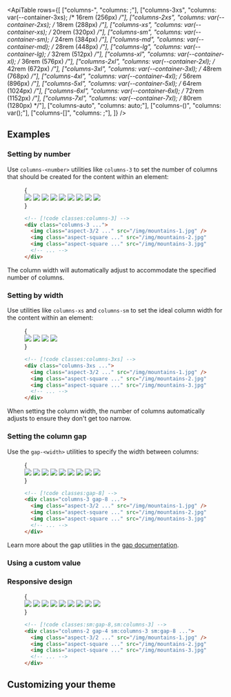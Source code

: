 

<ApiTable
  rows={[
    ["columns-<number>", "columns: <number>;"],
    ["columns-3xs", "columns: var(--container-3xs); /* 16rem (256px) */"],
    ["columns-2xs", "columns: var(--container-2xs); /* 18rem (288px) */"],
    ["columns-xs", "columns: var(--container-xs); /* 20rem (320px) */"],
    ["columns-sm", "columns: var(--container-sm); /* 24rem (384px) */"],
    ["columns-md", "columns: var(--container-md); /* 28rem (448px) */"],
    ["columns-lg", "columns: var(--container-lg); /* 32rem (512px) */"],
    ["columns-xl", "columns: var(--container-xl); /* 36rem (576px) */"],
    ["columns-2xl", "columns: var(--container-2xl); /* 42rem (672px) */"],
    ["columns-3xl", "columns: var(--container-3xl); /* 48rem (768px) */"],
    ["columns-4xl", "columns: var(--container-4xl); /* 56rem (896px) */"],
    ["columns-5xl", "columns: var(--container-5xl); /* 64rem (1024px) */"],
    ["columns-6xl", "columns: var(--container-6xl); /* 72rem (1152px) */"],
    ["columns-7xl", "columns: var(--container-7xl); /* 80rem (1280px) */"],
    ["columns-auto", "columns: auto;"],
    ["columns-(<custom-property>)", "columns: var(<custom-property>);"],
    ["columns-[<value>]", "columns: <value>;"],
  ]}
/>

## Examples

### Setting by number

Use `columns-<number>` utilities like `columns-3` to set the number of columns that should be created for the content within an element:

<Figure>

<Example>
  {
    <div className="@container relative">
      <div className="absolute inset-0 -top-8 -bottom-8 grid grid-cols-3 gap-[5cqw]">
        <Stripes border="x" />
        <Stripes border="x" />
        <Stripes border="x" />
      </div>
      <div className="relative -mb-[5cqw] columns-3 gap-[5cqw] *:mb-[5cqw]">
        <img
          className="aspect-3/2 rounded-lg bg-black/5 object-cover outline -outline-offset-1 outline-black/10 dark:outline-0"
          src="https://images.unsplash.com/photo-1454496522488-7a8e488e8606?ixlib=rb-1.2.1&ixid=MnwxMjA3fDB8MHxwaG90by1wYWdlfHx8fGVufDB8fHx8&auto=format&fit=crop&w=2952&q=80"
        />
        <img
          className="aspect-square rounded-lg bg-black/5 object-cover outline -outline-offset-1 outline-black/10 dark:outline-0"
          src="https://images.unsplash.com/photo-1434394354979-a235cd36269d?ixlib=rb-1.2.1&ixid=MnwxMjA3fDB8MHxwaG90by1wYWdlfHx8fGVufDB8fHx8&auto=format&fit=crop&w=2902&q=80"
        />
        <img
          className="aspect-square rounded-lg bg-black/5 object-cover outline -outline-offset-1 outline-black/10 dark:outline-0"
          src="https://images.unsplash.com/photo-1491904768633-2b7e3e7fede5?ixlib=rb-1.2.1&ixid=MnwxMjA3fDB8MHxwaG90by1wYWdlfHx8fGVufDB8fHx8&auto=format&fit=crop&w=3131&q=80"
        />
        <img
          className="aspect-square rounded-lg bg-black/5 object-cover outline -outline-offset-1 outline-black/10 dark:outline-0"
          src="https://images.unsplash.com/photo-1463288889890-a56b2853c40f?ixlib=rb-1.2.1&ixid=MnwxMjA3fDB8MHxwaG90by1wYWdlfHx8fGVufDB8fHx8&auto=format&fit=crop&w=3132&q=80"
        />
        <img
          className="aspect-3/2 rounded-lg bg-black/5 object-cover outline -outline-offset-1 outline-black/10 dark:outline-0"
          src="https://images.unsplash.com/photo-1611605645802-c21be743c321?ixlib=rb-1.2.1&ixid=MnwxMjA3fDB8MHxwaG90by1wYWdlfHx8fGVufDB8fHx8&auto=format&fit=crop&w=2940&q=80"
        />
        <img
          className="aspect-square rounded-lg bg-black/5 object-cover outline -outline-offset-1 outline-black/10 dark:outline-0"
          src="https://images.unsplash.com/photo-1498603993951-8a027a8a8f84?ixlib=rb-1.2.1&ixid=MnwxMjA3fDB8MHxwaG90by1wYWdlfHx8fGVufDB8fHx8&auto=format&fit=crop&w=2936&q=80"
        />
        <img
          className="aspect-square rounded-lg bg-black/5 object-cover outline -outline-offset-1 outline-black/10 dark:outline-0"
          src="https://images.unsplash.com/photo-1526400473556-aac12354f3db?ixlib=rb-1.2.1&ixid=MnwxMjA3fDB8MHxwaG90by1wYWdlfHx8fGVufDB8fHx8&auto=format&fit=crop&w=2940&q=80"
        />
        <img
          className="aspect-square rounded-lg bg-black/5 object-cover outline -outline-offset-1 outline-black/10 dark:outline-0"
          src="https://images.unsplash.com/photo-1617369120004-4fc70312c5e6?ixlib=rb-1.2.1&ixid=MnwxMjA3fDB8MHxwaG90by1wYWdlfHx8fGVufDB8fHx8&auto=format&fit=crop&w=1587&q=80"
        />
        <img
          className="aspect-3/2 rounded-lg bg-black/5 object-cover outline -outline-offset-1 outline-black/10 dark:outline-0"
          src="https://images.unsplash.com/photo-1518892096458-a169843d7f7f?ixlib=rb-1.2.1&ixid=MnwxMjA3fDB8MHxwaG90by1wYWdlfHx8fGVufDB8fHx8&auto=format&fit=crop&w=2940&q=80"
        />
      </div>
    </div>
  }
</Example>

```html
<!-- [!code classes:columns-3] -->
<div class="columns-3 ...">
  <img class="aspect-3/2 ..." src="/img/mountains-1.jpg" />
  <img class="aspect-square ..." src="/img/mountains-2.jpg" />
  <img class="aspect-square ..." src="/img/mountains-3.jpg" />
  <!-- ... -->
</div>
```

</Figure>

The column width will automatically adjust to accommodate the specified number of columns.

### Setting by width

Use utilities like `columns-xs` and `columns-sm` to set the ideal column width for the content within an element:

<Figure desktopHint="Resize the example to see the expected behavior">

<Example resizable>
  {
    <div className="@container relative">
      <div className="absolute inset-0 -top-8 -bottom-8 grid grid-cols-1 gap-8 @[34rem]:grid-cols-2">
        <Stripes border="x" />
        <Stripes border="x" />
        <Stripes border="x" className="@[34rem]:hidden" />
      </div>
      <div className="relative -mb-4 columns-3xs gap-4 *:mb-4 @sm:-mb-8 @sm:gap-8 @sm:*:mb-8">
        <img
          className="aspect-3/2 w-full rounded-lg bg-black/5 object-cover outline -outline-offset-1 outline-black/10 dark:outline-0"
          src="https://images.unsplash.com/photo-1454496522488-7a8e488e8606?ixlib=rb-1.2.1&ixid=MnwxMjA3fDB8MHxwaG90by1wYWdlfHx8fGVufDB8fHx8&auto=format&fit=crop&w=2952&q=80"
        />
        <img
          className="aspect-square w-full rounded-lg bg-black/5 object-cover outline -outline-offset-1 outline-black/10 dark:outline-0"
          src="https://images.unsplash.com/photo-1434394354979-a235cd36269d?ixlib=rb-1.2.1&ixid=MnwxMjA3fDB8MHxwaG90by1wYWdlfHx8fGVufDB8fHx8&auto=format&fit=crop&w=2902&q=80"
        />
        <img
          className="aspect-square w-full rounded-lg bg-black/5 object-cover outline -outline-offset-1 outline-black/10 dark:outline-0"
          src="https://images.unsplash.com/photo-1491904768633-2b7e3e7fede5?ixlib=rb-1.2.1&ixid=MnwxMjA3fDB8MHxwaG90by1wYWdlfHx8fGVufDB8fHx8&auto=format&fit=crop&w=3131&q=80"
        />
        <img
          className="aspect-3/2 w-full rounded-lg bg-black/5 object-cover outline -outline-offset-1 outline-black/10 dark:outline-0"
          src="https://images.unsplash.com/photo-1463288889890-a56b2853c40f?ixlib=rb-1.2.1&ixid=MnwxMjA3fDB8MHxwaG90by1wYWdlfHx8fGVufDB8fHx8&auto=format&fit=crop&w=3132&q=80"
        />
      </div>
    </div>
  }
</Example>

```html
<!-- [!code classes:columns-3xs] -->
<div class="columns-3xs ...">
  <img class="aspect-3/2 ..." src="/img/mountains-1.jpg" />
  <img class="aspect-square ..." src="/img/mountains-2.jpg" />
  <img class="aspect-square ..." src="/img/mountains-3.jpg" />
  <!-- ... -->
</div>
```

</Figure>

When setting the column width, the number of columns automatically adjusts to ensure they don't get too narrow.

### Setting the column gap

Use the `gap-<width>` utilities to specify the width between columns:

<Figure>

<Example>
  {
    <div className="@container relative">
      <div className="absolute inset-0 -top-8 -bottom-8 grid grid-cols-[1fr_2rem_1fr_2rem_1fr]">
        <div />
        <Stripes border="x" />
        <div />
        <Stripes border="x" />
        <div />
      </div>
      <div className="relative -mb-8 columns-3 gap-8 *:mb-8">
        <img
          className="aspect-3/2 rounded-lg bg-black/5 object-cover outline -outline-offset-1 outline-black/10 dark:outline-0"
          src="https://images.unsplash.com/photo-1454496522488-7a8e488e8606?ixlib=rb-1.2.1&ixid=MnwxMjA3fDB8MHxwaG90by1wYWdlfHx8fGVufDB8fHx8&auto=format&fit=crop&w=2952&q=80"
        />
        <img
          className="aspect-square rounded-lg bg-black/5 object-cover outline -outline-offset-1 outline-black/10 dark:outline-0"
          src="https://images.unsplash.com/photo-1434394354979-a235cd36269d?ixlib=rb-1.2.1&ixid=MnwxMjA3fDB8MHxwaG90by1wYWdlfHx8fGVufDB8fHx8&auto=format&fit=crop&w=2902&q=80"
        />
        <img
          className="aspect-square rounded-lg bg-black/5 object-cover outline -outline-offset-1 outline-black/10 dark:outline-0"
          src="https://images.unsplash.com/photo-1491904768633-2b7e3e7fede5?ixlib=rb-1.2.1&ixid=MnwxMjA3fDB8MHxwaG90by1wYWdlfHx8fGVufDB8fHx8&auto=format&fit=crop&w=3131&q=80"
        />
        <img
          className="aspect-square rounded-lg bg-black/5 object-cover outline -outline-offset-1 outline-black/10 dark:outline-0"
          src="https://images.unsplash.com/photo-1463288889890-a56b2853c40f?ixlib=rb-1.2.1&ixid=MnwxMjA3fDB8MHxwaG90by1wYWdlfHx8fGVufDB8fHx8&auto=format&fit=crop&w=3132&q=80"
        />
        <img
          className="aspect-3/2 rounded-lg bg-black/5 object-cover outline -outline-offset-1 outline-black/10 dark:outline-0"
          src="https://images.unsplash.com/photo-1611605645802-c21be743c321?ixlib=rb-1.2.1&ixid=MnwxMjA3fDB8MHxwaG90by1wYWdlfHx8fGVufDB8fHx8&auto=format&fit=crop&w=2940&q=80"
        />
        <img
          className="aspect-square rounded-lg bg-black/5 object-cover outline -outline-offset-1 outline-black/10 dark:outline-0"
          src="https://images.unsplash.com/photo-1498603993951-8a027a8a8f84?ixlib=rb-1.2.1&ixid=MnwxMjA3fDB8MHxwaG90by1wYWdlfHx8fGVufDB8fHx8&auto=format&fit=crop&w=2936&q=80"
        />
        <img
          className="aspect-square rounded-lg bg-black/5 object-cover outline -outline-offset-1 outline-black/10 dark:outline-0"
          src="https://images.unsplash.com/photo-1526400473556-aac12354f3db?ixlib=rb-1.2.1&ixid=MnwxMjA3fDB8MHxwaG90by1wYWdlfHx8fGVufDB8fHx8&auto=format&fit=crop&w=2940&q=80"
        />
        <img
          className="aspect-square rounded-lg bg-black/5 object-cover outline -outline-offset-1 outline-black/10 dark:outline-0"
          src="https://images.unsplash.com/photo-1617369120004-4fc70312c5e6?ixlib=rb-1.2.1&ixid=MnwxMjA3fDB8MHxwaG90by1wYWdlfHx8fGVufDB8fHx8&auto=format&fit=crop&w=1587&q=80"
        />
        <img
          className="aspect-3/2 rounded-lg bg-black/5 object-cover outline -outline-offset-1 outline-black/10 dark:outline-0"
          src="https://images.unsplash.com/photo-1518892096458-a169843d7f7f?ixlib=rb-1.2.1&ixid=MnwxMjA3fDB8MHxwaG90by1wYWdlfHx8fGVufDB8fHx8&auto=format&fit=crop&w=2940&q=80"
        />
      </div>
    </div>
  }
</Example>

```html
<!-- [!code classes:gap-8] -->
<div class="columns-3 gap-8 ...">
  <img class="aspect-3/2 ..." src="/img/mountains-1.jpg" />
  <img class="aspect-square ..." src="/img/mountains-2.jpg" />
  <img class="aspect-square ..." src="/img/mountains-3.jpg" />
  <!-- ... -->
</div>
```

</Figure>

Learn more about the gap utilities in the [gap documentation](/docs/gap).

### Using a custom value

<UsingACustomValue utility="columns" value="30vw" />

### Responsive design

<ResponsiveDesign property="columns" breakpoint="sm" featuredClass="aspect-square">

<Figure desktopHint="Resize the example to see the expected behavior">

<Example resizable>
  {
    <div className="@container relative">
      <div className="absolute inset-0 -top-8 -bottom-8 grid grid-cols-2 gap-4 @sm:grid-cols-3 @sm:gap-8">
        <Stripes border="x" />
        <Stripes border="x" />
        <Stripes border="x" className="@max-sm:hidden" />
      </div>
      <div className="relative columns-2 gap-4 *:mb-4 @sm:-mb-8 @sm:columns-3 @sm:gap-8 @sm:*:mb-8">
        <img
          className="aspect-3/2 rounded-lg bg-black/5 object-cover outline -outline-offset-1 outline-black/10 dark:outline-0"
          src="https://images.unsplash.com/photo-1454496522488-7a8e488e8606?ixlib=rb-1.2.1&ixid=MnwxMjA3fDB8MHxwaG90by1wYWdlfHx8fGVufDB8fHx8&auto=format&fit=crop&w=2952&q=80"
        />
        <img
          className="aspect-square rounded-lg bg-black/5 object-cover outline -outline-offset-1 outline-black/10 dark:outline-0"
          src="https://images.unsplash.com/photo-1434394354979-a235cd36269d?ixlib=rb-1.2.1&ixid=MnwxMjA3fDB8MHxwaG90by1wYWdlfHx8fGVufDB8fHx8&auto=format&fit=crop&w=2902&q=80"
        />
        <img
          className="aspect-square rounded-lg bg-black/5 object-cover outline -outline-offset-1 outline-black/10 dark:outline-0"
          src="https://images.unsplash.com/photo-1491904768633-2b7e3e7fede5?ixlib=rb-1.2.1&ixid=MnwxMjA3fDB8MHxwaG90by1wYWdlfHx8fGVufDB8fHx8&auto=format&fit=crop&w=3131&q=80"
        />
        <img
          className="aspect-square rounded-lg bg-black/5 object-cover outline -outline-offset-1 outline-black/10 dark:outline-0"
          src="https://images.unsplash.com/photo-1463288889890-a56b2853c40f?ixlib=rb-1.2.1&ixid=MnwxMjA3fDB8MHxwaG90by1wYWdlfHx8fGVufDB8fHx8&auto=format&fit=crop&w=3132&q=80"
        />
        <img
          className="aspect-3/2 rounded-lg bg-black/5 object-cover outline -outline-offset-1 outline-black/10 dark:outline-0"
          src="https://images.unsplash.com/photo-1611605645802-c21be743c321?ixlib=rb-1.2.1&ixid=MnwxMjA3fDB8MHxwaG90by1wYWdlfHx8fGVufDB8fHx8&auto=format&fit=crop&w=2940&q=80"
        />
        <img
          className="aspect-square rounded-lg bg-black/5 object-cover outline -outline-offset-1 outline-black/10 dark:outline-0"
          src="https://images.unsplash.com/photo-1498603993951-8a027a8a8f84?ixlib=rb-1.2.1&ixid=MnwxMjA3fDB8MHxwaG90by1wYWdlfHx8fGVufDB8fHx8&auto=format&fit=crop&w=2936&q=80"
        />
        <img
          className="aspect-square rounded-lg bg-black/5 object-cover outline -outline-offset-1 outline-black/10 dark:outline-0"
          src="https://images.unsplash.com/photo-1526400473556-aac12354f3db?ixlib=rb-1.2.1&ixid=MnwxMjA3fDB8MHxwaG90by1wYWdlfHx8fGVufDB8fHx8&auto=format&fit=crop&w=2940&q=80"
        />
        <img
          className="aspect-square rounded-lg bg-black/5 object-cover outline -outline-offset-1 outline-black/10 dark:outline-0"
          src="https://images.unsplash.com/photo-1617369120004-4fc70312c5e6?ixlib=rb-1.2.1&ixid=MnwxMjA3fDB8MHxwaG90by1wYWdlfHx8fGVufDB8fHx8&auto=format&fit=crop&w=1587&q=80"
        />
        <img
          className="aspect-3/2 rounded-lg bg-black/5 object-cover outline -outline-offset-1 outline-black/10 dark:outline-0"
          src="https://images.unsplash.com/photo-1518892096458-a169843d7f7f?ixlib=rb-1.2.1&ixid=MnwxMjA3fDB8MHxwaG90by1wYWdlfHx8fGVufDB8fHx8&auto=format&fit=crop&w=2940&q=80"
        />
      </div>
    </div>
  }
</Example>

```html
<!-- [!code classes:sm:gap-8,sm:columns-3] -->
<div class="columns-2 gap-4 sm:columns-3 sm:gap-8 ...">
  <img class="aspect-3/2 ..." src="/img/mountains-1.jpg" />
  <img class="aspect-square ..." src="/img/mountains-2.jpg" />
  <img class="aspect-square ..." src="/img/mountains-3.jpg" />
  <!-- ... -->
</div>
```

</Figure>

</ResponsiveDesign>

## Customizing your theme

<CustomizingYourTheme
  utility="columns"
  themeKey="container"
  name="fixed-width column"
  customName="4xs"
  customValue="14rem"
/>
